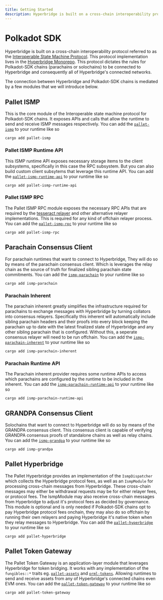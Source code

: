 ```yaml
---
title: Getting Started
description: Hyperbridge is built on a cross-chain interoperability protocol referred to as the [Interoperable State Machine Protocol](/protocol/ismp). This protocol implementation lives in the [Hyperbridge Monorepo](https://github.com/polytope-labs/hyperbridge/tree/main/modules/ismp).
---
```


# Polkadot SDK

Hyperbridge is built on a cross-chain interoperability protocol referred to as the [Interoperable State Machine Protocol](/protocol/ismp). This protocol implementation lives in the [Hyperbridge Monorepo](https://github.com/polytope-labs/hyperbridge/tree/main/modules/ismp). This protocol dictates the rules for Polkadot-SDK chains (parachains or solochains) to be connected to Hyperbridge and consequently all of Hyperbridge's connected networks.

The connection between Hyperbridge and Polkadot-SDK chains is mediated by a few modules that we will introduce below.

## Pallet ISMP

This is the core module of the Interoperable state machine protocol for Polkadot-SDK chains. It exposes APIs and calls that allow the runtime to send and receive ISMP messages respectively. You can add the [`pallet-ismp`](https://docs.rs/pallet-ismp) to your runtime like so

```
cargo add pallet-ismp
```

### Pallet ISMP Runtime API

This ISMP runtime API exposes necessary storage items to the client subsystems, specifically in this case the RPC subsystem. But you can also build custom client subsytems that leverage this runtime API. You can add the [`pallet-ismp-runtime-api`](https://docs.rs/pallet-ismp-runtime-api) to your runtime like so

```
cargo add pallet-ismp-runtime-api
```

### Pallet ISMP RPC

The Pallet ISMP RPC module exposes the necessary RPC APIs that are required by the [tesseract relayer](/developers/network/relayer) and other alternative relayer implementations. This is required for any kind of offchain relayer process. You can add the [`pallet-ismp-rpc`](https://docs.rs/pallet-ismp-rpc) to your runtime like so

```
cargo add pallet-ismp-rpc
```

## Parachain Consensus Client

For parachain runtimes that want to connect to Hyperbridge, They will do so by means of the parachain consensus client. Which is leverages the relay chain as the source of truth for finalized sibling parachain state commitments. You can add the [`ismp-parachain`](https://docs.rs/ismp-parachain) to your runtime like so

```
cargo add ismp-parachain
```


### Parachain Inherent

The parachain inherent greatly simplifies the infrastructure required for parachains to exchange messages with Hyperbridge by turning collators into consensus relayers. Specifically this inherent will automatically include sibling parachain headers and their proofs into every block keeping the parachain up to date with the latest finalized state of Hyperbridge and any other sibling parachain that is configured. Without this, a seperate consensus relayer will need to be run offchain. You can add the [`ismp-parachain-inherent`](https://docs.rs/ismp-parachain-inherent) to your runtime like so

```
cargo add ismp-parachain-inherent
```

### Parachain Runtime API

The Parachain inherent provider requires some runtime APIs to access which parachains are configured by the runtime to be included in the inherent. You can add the [`ismp-parachain-runtime-api`](https://docs.rs/ismp-parachain-runtime-api) to your runtime like so

```
cargo add ismp-parachain-runtime-api
```

## GRANDPA Consensus Client

Solochains that want to connect to Hyperbridge will do so by means of the GRANDPA consensus client. This consensus client is capable of verifying GRANDPA consensus proofs of standalone chains as well as relay chains. You can add the [`ismp-grandpa`](https://docs.rs/ismp-grandpa) to your runtime like so

```
cargo add ismp-grandpa
```

## Pallet Hyperbridge

The Pallet Hyperbridge provides an implementation of the `IsmpDispatcher` which collects the Hyperbridge protocol fees, as well as an `IsmpModule` for processing cross-chain messages from Hyperbridge. These cross-chain messages may either be withdrawal requests may be for either relayer fees, or protocol fees. The IsmpModule may also receive cross-chain messages from Hyperbridge to adjust it's protocol fees as decided by governance. This module is optional and is only needed if Polkadot-SDK chains opt to pay Hyperbridge protocol fees onchain, they may also do so offchain by running their own relayers and paying Hyperbridge it's native token when they relay messages to Hyperbridge. You can add the [`pallet-hyperbridge`](https://docs.rs/pallet-hyperbridge) to your runtime like so

```
cargo add pallet-hyperbridge
```

## Pallet Token Gateway

The Pallet Token Gateway is an application-layer module that leverages Hyperbridge for token bridging. It works with any implementation of the `fungibles::*` traits eg. [`pallet-assets`](https://docs.rs/pallet-assets) and [`orml-tokens`](https://docs.rs/orml-tokens). Allowing runtimes to send and receive assets from any of Hyperbridge's connected chains even EVM ones. You can add the [`pallet-token-gateway`](https://docs.rs/pallet-token-gateway) to your runtime like so

```
cargo add pallet-token-gateway
```
